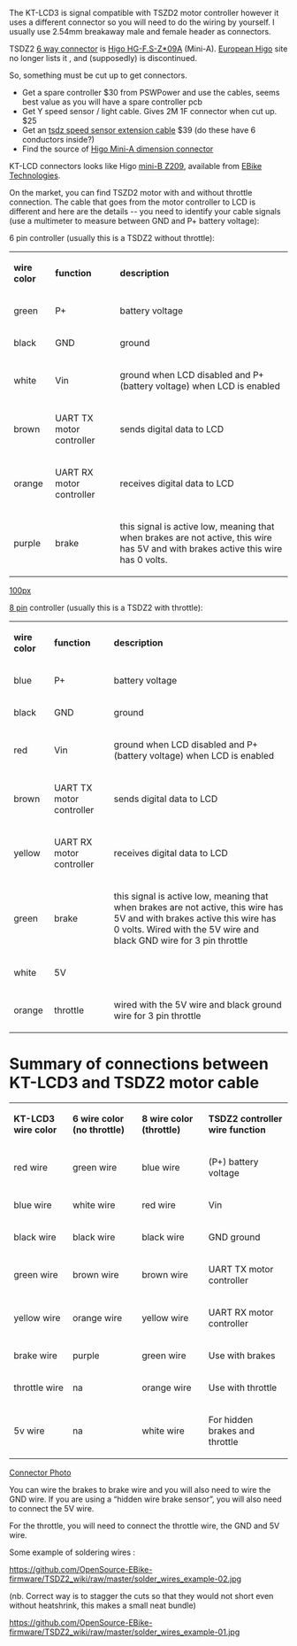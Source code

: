 The KT-LCD3 is signal compatible with TSZD2 motor controller however it uses a different connector so you will need to do the wiring by yourself. I usually use 2.54mm breakaway male and female header as connectors. 

TSDZ2  [https://github.com/OpenSource-EBike-firmware/TSDZ2_wiki/blob/master/tsdz2-plug-dimensions.jpg 6 way connector] is [http://www.higocon.com/en/product/?24_38.html Higo HG-F.S-Z*09A] (Mini-A). [https://www.higoconnector.com European Higo ] site no longer lists it  , and (supposedly) is discontinued.  

So, something must be cut up to get connectors.
* Get a spare controller $30 from PSWPower and use the cables, seems best value as you will have a spare controller pcb
* Get Y speed sensor / light cable. Gives 2M 1F connector when cut up. $25
* Get an [https://www.aliexpress.com/store/product/tongsheng-tsdz-speed-sensor-extension-cable-110cm-length/1971954_32833464583.html tsdz speed sensor extension cable] $39 (do these have 6 conductors inside?)
* Find the source of [https://github.com/OpenSource-EBike-firmware/TSDZ2_wiki/blob/master/tsdz2-plug-dimensions.jpg Higo Mini-A dimension connector]

KT-LCD connectors looks like Higo [https://www.higoconnector.com/products/z209bm-p-00-a0-1000/K999K#title mini-B Z209], available from [https://www.e-bike-technologies.de/index.php/en/connectors/higo/dustcaps-for-higo-mini-b-connectors EBike Technologies].

On the market, you can find TSZD2 motor with and without throttle connection. The cable that goes from the motor controller to LCD is different and here are the details -- you need to identify your cable signals (use a multimeter to measure between GND and P+ battery voltage):

6 pin controller (usually this is a TSDZ2 without throttle):
{|
| '''wire color''' || '''function''' || '''description'''
|-
| green || P+ || battery voltage
|-
| black || GND || ground
|-
| white || Vin || ground when LCD disabled and P+ (battery voltage) when LCD is  enabled
|-
| brown || UART TX motor controller || sends digital data to LCD
|-
| orange || UART RX motor controller || receives digital data to LCD
|-
| purple || brake || this signal is active low, meaning that when brakes are not active, this wire has 5V and with brakes active this wire has 0 volts.
|}

[[https://github.com/hurzhurz/tsdz2/raw/master/images/tsdz2-plug.jpg|100px]]

[https://endless-sphere.com/forums/viewtopic.php?f=28&t=79788&hilit=flash+lcd3&start=3525#p1415134 8 pin] controller (usually this is a TSDZ2 with throttle):
{|
| '''wire color''' || '''function''' || '''description'''
|-
| blue || P+ || battery voltage
|-
| black || GND || ground
|-
| red || Vin || ground when LCD disabled and P+ (battery voltage) when LCD is enabled
|-
| brown || UART TX motor controller || sends digital data to LCD
|-
| yellow || UART RX motor controller || receives digital data to LCD
|-
| green || brake || this signal is active low, meaning that when brakes are not active, this wire has 5V and with brakes active this wire has 0 volts. Wired with the 5V wire and black GND wire for 3 pin throttle
|-
| white || 5V ||
|-
| orange || throttle || wired with the 5V wire and black ground wire for 3 pin throttle
|}

= Summary of connections between KT-LCD3 and TSDZ2 motor cable =
{|
| '''KT-LCD3 wire color''' || '''6 wire color (no throttle)''' || ''' 8 wire color (throttle) ''' || '''TSDZ2 controller wire function'''
|-
| red wire || green wire || blue wire || (P+) battery voltage
|-
| blue wire || white wire || red wire || Vin
|-
| black wire || black wire || black wire || GND ground
|-
| green wire || brown wire || brown wire || UART TX motor controller
|-
| yellow wire || orange wire || yellow wire || UART RX motor controller
|-
| brake wire || purple || green wire || Use with brakes
|- 
| throttle wire || na || orange wire || Use with throttle
|- 
| 5v wire || na || white wire || For hidden brakes and throttle
|}
[https://www.endless-sphere.com/forums/download/file.php?id=239409&mode=view Connector Photo]

You can wire the brakes to brake wire and you will also need to wire the GND wire. If you are using a “hidden wire brake sensor”, you will also need to connect the 5V wire.

For the throttle, you will need to connect the throttle wire, the GND and 5V wire.

Some example of soldering wires :

[[https://github.com/OpenSource-EBike-firmware/TSDZ2_wiki/raw/master/solder_wires_example-02.jpg]]

(nb. Correct way is to stagger the cuts so that they would not short even without heatshrink, this makes a small neat bundle)

[[https://github.com/OpenSource-EBike-firmware/TSDZ2_wiki/raw/master/solder_wires_example-01.jpg]]
